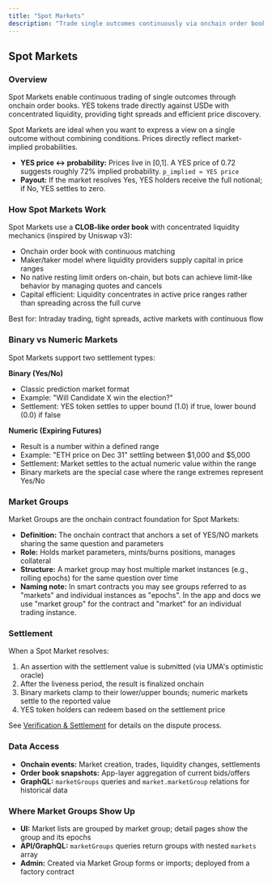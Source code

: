 ```yaml
---
title: "Spot Markets"
description: "Trade single outcomes continuously via onchain order books with concentrated liquidity."
---
```


## Spot Markets

### Overview

Spot Markets enable continuous trading of single outcomes through onchain order books. YES tokens trade directly against USDe with concentrated liquidity, providing tight spreads and efficient price discovery.

Spot Markets are ideal when you want to express a view on a single outcome without combining conditions. Prices directly reflect market-implied probabilities.

- **YES price ↔ probability:** Prices live in [0,1]. A YES price of 0.72 suggests roughly 72% implied probability.
  `p_implied ≈ YES price`
- **Payout:** If the market resolves Yes, YES holders receive the full notional; if No, YES settles to zero.

### How Spot Markets Work

Spot Markets use a **CLOB-like order book** with concentrated liquidity mechanics (inspired by Uniswap v3):

- Onchain order book with continuous matching
- Maker/taker model where liquidity providers supply capital in price ranges
- No native resting limit orders on-chain, but bots can achieve limit-like behavior by managing quotes and cancels
- Capital efficient: Liquidity concentrates in active price ranges rather than spreading across the full curve

Best for: Intraday trading, tight spreads, active markets with continuous flow

### Binary vs Numeric Markets

Spot Markets support two settlement types:

**Binary (Yes/No)**
- Classic prediction market format
- Example: "Will Candidate X win the election?"
- Settlement: YES token settles to upper bound (1.0) if true, lower bound (0.0) if false

**Numeric (Expiring Futures)**
- Result is a number within a defined range
- Example: "ETH price on Dec 31" settling between $1,000 and $5,000
- Settlement: Market settles to the actual numeric value within the range
- Binary markets are the special case where the range extremes represent Yes/No

### Market Groups

Market Groups are the onchain contract foundation for Spot Markets:

- **Definition:** The onchain contract that anchors a set of YES/NO markets sharing the same question and parameters
- **Role:** Holds market parameters, mints/burns positions, manages collateral
- **Structure:** A market group may host multiple market instances (e.g., rolling epochs) for the same question over time
- **Naming note:** In smart contracts you may see groups referred to as "markets" and individual instances as "epochs". In the app and docs we use "market group" for the contract and "market" for an individual trading instance.

### Settlement

When a Spot Market resolves:

1. An assertion with the settlement value is submitted (via UMA's optimistic oracle)
2. After the liveness period, the result is finalized onchain
3. Binary markets clamp to their lower/upper bounds; numeric markets settle to the reported value
4. YES token holders can redeem based on the settlement price

See [Verification & Settlement](/user-guide/trading/resolution-and-disputes) for details on the dispute process.

### Data Access

- **Onchain events:** Market creation, trades, liquidity changes, settlements
- **Order book snapshots:** App-layer aggregation of current bids/offers
- **GraphQL:** `marketGroups` queries and `market.marketGroup` relations for historical data

### Where Market Groups Show Up

- **UI:** Market lists are grouped by market group; detail pages show the group and its epochs
- **API/GraphQL:** `marketGroups` queries return groups with nested `markets` array
- **Admin:** Created via Market Group forms or imports; deployed from a factory contract


